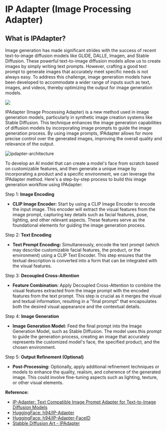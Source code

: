 # IP Adapter (Image Processing Adapter)

## What is IPAdapter?

Image generation has made significant strides with the success of recent text-to-image diffusion models like GLIDE, DALLE, Imagen, and Stable Diffusion. These powerful text-to-image diffusion models allow us to create images by simply writing text prompts. However, crafting a good text prompt to generate images that accurately meet specific needs is not always easy. To address this challenge, image generation models have been developed to accommodate a wider range of inputs such as text, images, and videos, thereby optimizing the output for image generation models.

![](https://res.cloudinary.com/dgsrxvev1/image/upload/v1723282682/vagoda/Screenshot_2024-08-10_163706_ryuzys.png)

IPAdapter (Image Processing Adapter) is a new method used in image generation models, particularly in synthetic image creation systems like Stable Diffusion. This technique enhances the image generation capabilities of diffusion models by incorporating image prompts to guide the image generation process. By using image prompts, IPAdapter allows for more precise control over the generated images, improving the overall quality and relevance of the output.

![ipdapter-architecture](https://res.cloudinary.com/dgsrxvev1/image/upload/v1723282222/vagoda/apadapter_iyzpr6.png)

To develop an AI model that can create a model's face from scratch based on customizable features, and then generate a unique image by incorporating a product and a specific environment, we can leverage the IPAdapter method. Here's a step-by-step process to build this image generation workflow using IPAdapter:

Step 1: **Image Encoding**

- **CLIP Image Encoder:** Start by using a CLIP Image Encoder to encode the input image. This encoder will extract the visual features from the image prompt, capturing key details such as facial features, pose, lighting, and other relevant aspects. These features serve as the foundational elements for guiding the image generation process.

Step 2: **Text Encoding**

- **Text Prompt Encoding:** Simultaneously, encode the text prompt (which may describe customizable facial features, the product, or the environment) using a CLIP Text Encoder. This step ensures that the textual description is converted into a form that can be integrated with the visual features.

Step 3: **Decoupled Cross-Attention**

- **Feature Combination:** Apply Decoupled Cross-Attention to combine the visual features extracted from the image prompt with the encoded features from the text prompt. This step is crucial as it merges the visual and textual information, resulting in a "final prompt" that encapsulates both the desired visual appearance and the contextual details.

Step 4: **Image Generation**

- **Image Generation Model:** Feed the final prompt into the Image Generation Model, such as Stable Diffusion. The model uses this prompt to guide the generation process, creating an image that accurately represents the customized model's face, the specified product, and the chosen environment.

Step 5: **Output Refinement (Optional)**

- **Post-Processing:** Optionally, apply additional refinement techniques or models to enhance the quality, realism, and coherence of the generated image. This could involve fine-tuning aspects such as lighting, texture, or other visual elements.

**Reference:**

- [IP-Adapter: Text Compatible Image Prompt Adapter for Text-to-Image Diffusion Models](https://arxiv.org/pdf/2308.06721)
- [HuggingFace: h94/IP-Adapter](https://huggingface.co/h94/IP-Adapter)
- [HuggingFace: h94/IP-Adapter-FaceID](https://huggingface.co/h94/IP-Adapter-FaceID)
- [Stabble Diffusion Art - IPAdapter](https://stable-diffusion-art.com/ip-adapter/)
